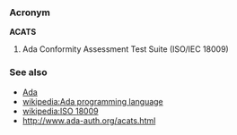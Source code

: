 === Acronym === 

'''ACATS'''
{{wikipedia|ISO 18009}}
# Ada Conformity Assessment Test Suite (ISO/IEC 18009)

===See also===

* [[Ada]]
* [[wikipedia:Ada programming language]]
* [[wikipedia:ISO 18009]]
* http://www.ada-auth.org/acats.html
